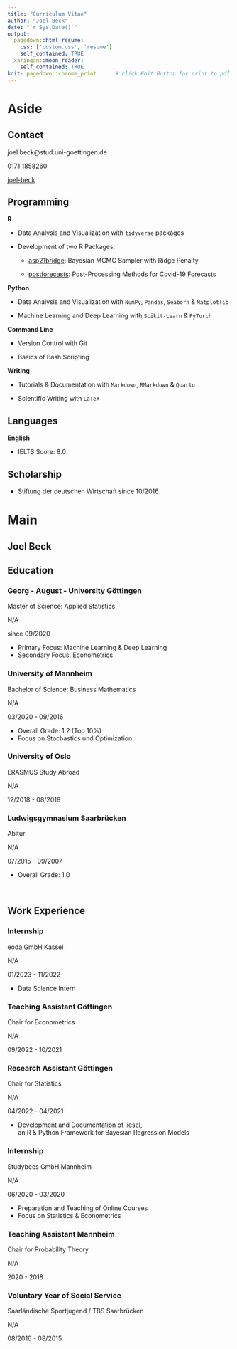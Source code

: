```yaml
---
title: "Curriculum Vitae"
author: "Joel Beck"
date: "`r Sys.Date()`"
output:
  pagedown::html_resume:
    css: ['custom.css', 'resume']
    self_contained: TRUE
  xaringan::moon_reader:
    self_contained: TRUE
knit: pagedown::chrome_print      # click Knit Button for print to pdf
---
```



Aside
================================================================================




Contact {#contact}
--------------------------------------------------------------------------------

<i class="fa fa-envelope"></i> joel.beck@stud.uni-goettingen.de

<i class="fas fa-phone"></i> 0171 1858260

<i class="fab fa-github"></i> [joel-beck](https://github.com/joel-beck)


Programming {#programming}
-------------------------------------------------------------------

**R**

  - Data Analysis and Visualization with `tidyverse` packages

  - Development of two R Packages:

      - [asp21bridge](https://github.com/joel-beck/asp21bridge): Bayesian MCMC Sampler with Ridge Penalty

      - [postforecasts](https://github.com/nikosbosse/post-processing-forecasts): Post-Processing Methods for Covid-19 Forecasts


**Python**

  - Data Analysis and Visualization with `NumPy`, `Pandas`, `Seaborn` & `Matplotlib`

  - Machine Learning and Deep Learning with `Scikit-Learn` & `PyTorch`


**Command Line**

  - Version Control with Git

  - Basics of Bash Scripting


**Writing**

  - Tutorials & Documentation with `Markdown`, `RMarkdown` & `Quarto`

  - Scientific Writing with `LaTeX`




Languages {#language}
-------------------------------------------------------------------

**English**

  - IELTS Score: 8.0


Scholarship {#scholarship}
-------------------------------------------------------------------

  - Stiftung der deutschen Wirtschaft since 10/2016




Main
================================================================================




Joel Beck {#title}
---------------------------------------------------------------------------------




Education {data-icon=graduation-cap data-concise=true}
---------------------------------------------------------------------------------


### Georg - August - University Göttingen

Master of Science: Applied Statistics

N/A <!-- do not display location marker -->

since 09/2020

- Primary Focus: Machine Learning & Deep Learning
- Secondary Focus: Econometrics


### University of Mannheim

Bachelor of Science: Business Mathematics

N/A

03/2020 - 09/2016 <!-- timeline order from bottom to top -->

- Overall Grade: 1.2 (Top 10%)
- Focus on Stochastics und Optimization


### University of Oslo

ERASMUS Study Abroad

N/A

12/2018 - 08/2018


### Ludwigsgymnasium Saarbrücken

Abitur

N/A

07/2015 - 09/2007

- Overall Grade: 1.0


<br> <!-- vergrößert Abstand -->



Work Experience {data-icon=chalkboard-teacher}
---------------------------------------------------------------------------------

### Internship

eoda GmbH Kassel

N/A

01/2023 - 11/2022

- Data Science Intern


### Teaching Assistant Göttingen

Chair for Econometrics

N/A

09/2022 - 10/2021


### Research Assistant Göttingen

Chair for Statistics

N/A

04/2022 - 04/2021

- Development and Documentation of [liesel](https://github.com/liesel-devs/liesel), \
an R & Python Framework for Bayesian Regression Models


### Internship

Studybees GmbH Mannheim

N/A

06/2020 - 03/2020

- Preparation and Teaching of Online Courses
- Focus on Statistics & Econometrics



### Teaching Assistant Mannheim

Chair for Probability Theory

N/A

2020 - 2018



### Voluntary Year of Social Service

Saarländische Sportjugend / TBS Saarbrücken

N/A

08/2016 - 08/2015

<br> <!-- verlängert blaue timeline -->
